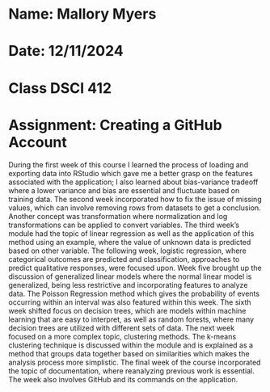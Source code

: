 # Name: Mallory Myers
# Date: 12/11/2024
# Class DSCI 412
# Assignment: Creating a GitHub Account 

During the first week of this course I learned the process of loading and exporting data into RStudio which gave me a better grasp on the features associated with the application; I also learned about bias-variance tradeoff where a lower variance and bias are essential and fluctuate based on training data. The second week incorporated how to fix the issue of missing values, which can involve removing rows from datasets to get a conclusion. Another concept was transformation where normalization and log transformations can be applied to convert variables. The third week's module had the topic of linear regression as well as the application of this method using an example, where the value of unknown data is predicted based on other variable. The following week, logistic regression, where categorical outcomes are predicted and classification, approaches to predict qualitative responses, were focused upon. Week five brought up the discussion of generalized linear models where the normal linear model is generalized, being less restrictive and incorporating features to analyze data. The Poisson Regression method which gives the probability of events occurring within an interval was also featured within this week. The sixth week shifted focus on decision trees, which are models within machine learning that are easy to interpret, as well as random forests, where many decision trees are utilized with different sets of data. The next week focused on a more complex topic, clustering methods. The k-means clustering technique is discussed within the module and is explained as a method that groups data together based on similarities which makes the analysis process more simplistic. The final week of the course incorporated the topic of documentation, where reanalyzing previous work is essential. The week also involves GitHub and its commands on the application. 

